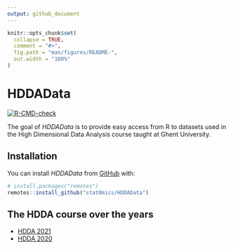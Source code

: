 ```yaml
---
output: github_document
---
```


<!-- README.md is generated from README.Rmd. Please edit that file -->

```r
knitr::opts_chunk$set(
  collapse = TRUE,
  comment = "#>",
  fig.path = "man/figures/README-",
  out.width = "100%"
)
```

# HDDAData

<!-- badges: start -->
[![R-CMD-check](https://github.com/statOmics/HDDAData/workflows/R-CMD-check/badge.svg)](https://github.com/statOmics/HDDAData/actions)
<!-- badges: end -->

The goal of *HDDAData* is to provide easy access from R to datasets used in the High Dimensional
Data Analysis course taught at Ghent University.

## Installation

You can install *HDDAData* from [GitHub](https://github.com/statOmics/HDDAData) with:

``` r
# install.packages("remotes")
remotes::install_github("statOmics/HDDAData")
```

## The HDDA course over the years

* [HDDA 2021](https://statomics.github.io/HDDA21)
* [HDDA 2020](https://statomics.github.io/HDA2020)
